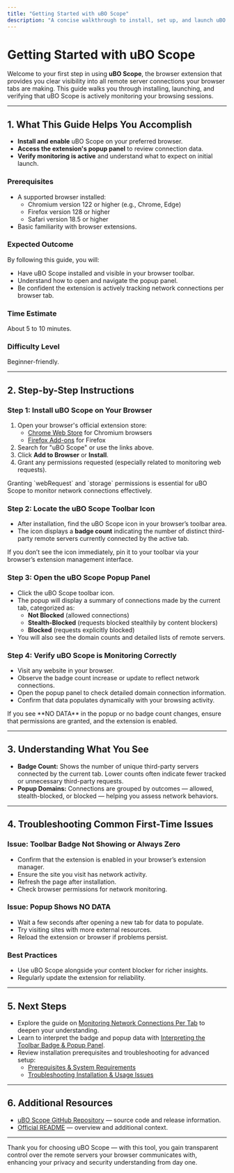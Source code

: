 ```yaml
---
title: "Getting Started with uBO Scope"
description: "A concise walkthrough to install, set up, and launch uBO Scope on your browser of choice. Learn how to access the extension, open the popup, and verify it's monitoring your browser tabs. Perfect for first-time users who want a healthy, confident start."
---
```


# Getting Started with uBO Scope

Welcome to your first step in using **uBO Scope**, the browser extension that provides you clear visibility into all remote server connections your browser tabs are making. This guide walks you through installing, launching, and verifying that uBO Scope is actively monitoring your browsing sessions.

---

## 1. What This Guide Helps You Accomplish

- **Install and enable** uBO Scope on your preferred browser.
- **Access the extension's popup panel** to review connection data.
- **Verify monitoring is active** and understand what to expect on initial launch.

### Prerequisites

- A supported browser installed:
  - Chromium version 122 or higher (e.g., Chrome, Edge)
  - Firefox version 128 or higher
  - Safari version 18.5 or higher
- Basic familiarity with browser extensions.

### Expected Outcome

By following this guide, you will:

- Have uBO Scope installed and visible in your browser toolbar.
- Understand how to open and navigate the popup panel.
- Be confident the extension is actively tracking network connections per browser tab.

### Time Estimate

About 5 to 10 minutes.

### Difficulty Level

Beginner-friendly.

---

## 2. Step-by-Step Instructions

### Step 1: Install uBO Scope on Your Browser

1. Open your browser's official extension store:
   - [Chrome Web Store](https://chromewebstore.google.com/detail/ubo-scope/bbdpgcaljkaaigfcomhidmneffjjjfgp) for Chromium browsers
   - [Firefox Add-ons](https://addons.mozilla.org/firefox/addon/ubo-scope/) for Firefox
2. Search for "uBO Scope" or use the links above.
3. Click **Add to Browser** or **Install**.
4. Grant any permissions requested (especially related to monitoring web requests).

<Note>
Granting `webRequest` and `storage` permissions is essential for uBO Scope to monitor network connections effectively.
</Note>

### Step 2: Locate the uBO Scope Toolbar Icon

- After installation, find the uBO Scope icon in your browser’s toolbar area.
- The icon displays a **badge count** indicating the number of distinct third-party remote servers currently connected by the active tab.

<Tip>
If you don’t see the icon immediately, pin it to your toolbar via your browser’s extension management interface.
</Tip>

### Step 3: Open the uBO Scope Popup Panel

- Click the uBO Scope toolbar icon.
- The popup will display a summary of connections made by the current tab, categorized as:
  - **Not Blocked** (allowed connections)
  - **Stealth-Blocked** (requests blocked stealthily by content blockers)
  - **Blocked** (requests explicitly blocked)
- You will also see the domain counts and detailed lists of remote servers.

### Step 4: Verify uBO Scope is Monitoring Correctly

- Visit any website in your browser.
- Observe the badge count increase or update to reflect network connections.
- Open the popup panel to check detailed domain connection information.
- Confirm that data populates dynamically with your browsing activity.

<Check>
If you see **NO DATA** in the popup or no badge count changes, ensure that permissions are granted, and the extension is enabled.
</Check>

---

## 3. Understanding What You See

- **Badge Count:** Shows the number of unique third-party servers connected by the current tab. Lower counts often indicate fewer tracked or unnecessary third-party requests.
- **Popup Domains:** Connections are grouped by outcomes — allowed, stealth-blocked, or blocked — helping you assess network behaviors.

---

## 4. Troubleshooting Common First-Time Issues

### Issue: Toolbar Badge Not Showing or Always Zero

- Confirm that the extension is enabled in your browser’s extension manager.
- Ensure the site you visit has network activity.
- Refresh the page after installation.
- Check browser permissions for network monitoring.

### Issue: Popup Shows NO DATA

- Wait a few seconds after opening a new tab for data to populate.
- Try visiting sites with more external resources.
- Reload the extension or browser if problems persist.

### Best Practices

- Use uBO Scope alongside your content blocker for richer insights.
- Regularly update the extension for reliability.

---

## 5. Next Steps

- Explore the guide on [Monitoring Network Connections Per Tab](/guides/workflows/monitor-network) to deepen your understanding.
- Learn to interpret the badge and popup data with [Interpreting the Toolbar Badge & Popup Panel](/guides/workflows/interpreting-badge-data).
- Review installation prerequisites and troubleshooting for advanced setup:
  - [Prerequisites & System Requirements](/getting-started/basics-installation/prerequisites-requirements)
  - [Troubleshooting Installation & Usage Issues](/getting-started/basics-installation/troubleshooting-common-issues)

---

## 6. Additional Resources

- [uBO Scope GitHub Repository](https://github.com/gorhill/uBO-Scope) — source code and release information.
- [Official README](https://github.com/gorhill/uBO-Scope/blob/main/README.md) — overview and additional context.

---

Thank you for choosing uBO Scope — with this tool, you gain transparent control over the remote servers your browser communicates with, enhancing your privacy and security understanding from day one.
